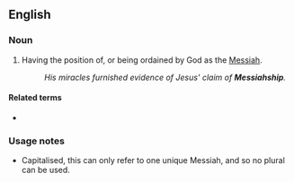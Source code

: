 {{also|messiahship}}
==English==

===Noun===
{{en-noun|-}}

# Having the position of, or being ordained by God as the [[Messiah]].
#: ''His miracles furnished evidence of Jesus' claim of '''Messiahship'''.''

====Related terms====
* {{l|en|Messiah}}

===Usage notes===
* Capitalised, this can only refer to one unique Messiah, and so no plural can be used.